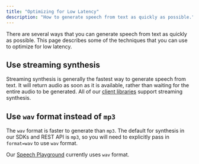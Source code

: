 ```yaml
---
title: "Optimizing for Low Latency"
description: "How to generate speech from text as quickly as possible."
---
```


There are several ways that you can generate speech from text as quickly as possible. 
This page describes some of the techniques that you can use to optimize for low latency.

## Use streaming synthesis
Streaming synthesis is generally the fastest way to generate speech from text. 
It will return audio as soon as it is available, rather than waiting for the entire audio to be generated.
All of our [client libraries](/sdk) support streaming synthesis.

## Use `wav` format instead of `mp3`
The `wav` format is faster to generate than `mp3`. The default for synthesis in our SDKs and REST API is
`mp3`, so you will need to explicitly pass in `format=wav` to use `wav` format. 

<Info> Our [Speech Playground](https://app.lmnt.com) currently
uses `wav` format. </Info>
